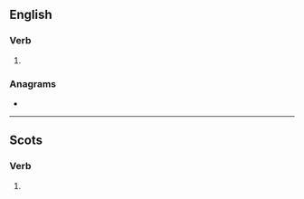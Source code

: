 ==English==

===Verb===
{{head|en|verb form}}

# {{en-third-person singular of|boak}}

===Anagrams===
* {{anagrams|en|kobas}}

----

==Scots==

===Verb===
{{head|sco|verb form}}

# {{sco-third-person singular of|boak}}